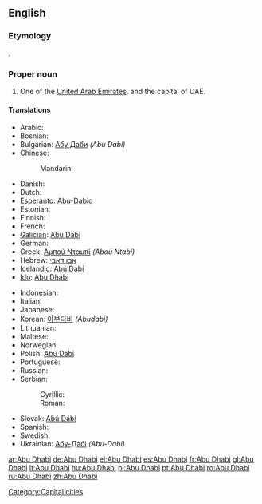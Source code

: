 ==English==

===Etymology===
{{etyl|ar}} {{term|أبوظبي|tr='Abū ẓabī|sc=Arab||father of the gazelle|lang=ar}}.

===Proper noun===
{{wikipedia}}
{{infl|en|proper noun}}

# One of the [[United Arab Emirates]], and the capital of UAE.

====Translations====
{{trans-top|capital of UAE}}
* Arabic: {{t|ar|أبوظبي|m|tr='abuu ẓaabiy}}
* Bosnian: {{t-|bs|Abu Dhabi}}
* Bulgarian: [[Абу Даби]] ''(Abu Dabi)''
* Chinese:
*: Mandarin: {{t|cmn|阿布扎比|tr=Ābùzābǐ|sc=Hani}}
* Danish: {{t-|da|Abu Dhabi}}
* Dutch: {{t-|nl|Abu Dhabi}}
* Esperanto: [[Abu-Dabio]]
* Estonian: {{t-|et|Abu Dhabi}}
* Finnish: {{t-|fi|Abu Dhabi}}
* French: {{t-|fr|Abou Dabi|m}}
* [[Galician]]: [[Abu Dabi]]
* German: {{t+|de|Abu Dhabi}}
* Greek: [[Αμπού Νταμπί]] ''(Aboú Ntabí)''
* Hebrew: [[אבו דאבי]]
* Icelandic: [[Abú Dabí]]
* [[Ido]]: [[Abu Dhabi]]
{{trans-mid}}
* Indonesian: {{t-|id|Abu Dhabi|xs=Indonesian}}
* Italian: {{t-|it|Abu Dhabi}}
* Japanese: {{t-|ja|アブダビ|tr=Abudabi}}
* Korean: [[아부다비]] ''(Abudabi)''
* Lithuanian: {{t+|lt|Abu Dabis|xs=Lithuanian}}
* Maltese: {{t-|mt|Abu Dhabi|xs=Maltese}}
* Norwegian: {{t-|no|Abu Dhabi}}
* Polish: [[Abu Dabi]]
* Portuguese: {{t+|pt|Abu Dhabi}}
* Russian: {{t+|ru|Абу-Даби|m|tr=Ábu-Dábi}} {{qualifier|indeclinable}}
* Serbian:
*: Cyrillic: {{t-|sr|Абу Даби|m|sc=Cyrl}}
*: Roman: {{t-|sr|Abu Dabi|m}}
* Slovak: [[Abú Dábí]]
* Spanish: {{t+|es|Abu Dhabi}}
* Swedish: {{t-|sv|Abu Dhabi}}
* Ukrainian: [[Абу-Дабі]] ''(Abu-Dabi)''
{{trans-bottom}}

[[Category:Capital cities]]

[[ar:Abu Dhabi]]
[[de:Abu Dhabi]]
[[el:Abu Dhabi]]
[[es:Abu Dhabi]]
[[fr:Abu Dhabi]]
[[gl:Abu Dhabi]]
[[lt:Abu Dhabi]]
[[hu:Abu Dhabi]]
[[pl:Abu Dhabi]]
[[pt:Abu Dhabi]]
[[ro:Abu Dhabi]]
[[ru:Abu Dhabi]]
[[zh:Abu Dhabi]]